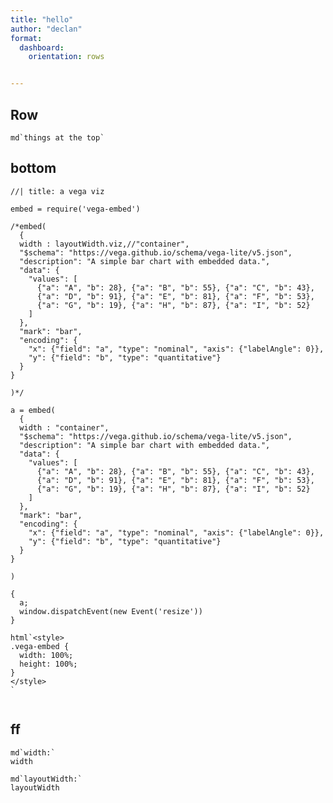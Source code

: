 ```yaml
--- 
title: "hello"
author: "declan"
format:
  dashboard:
    orientation: rows


---
```



## Row {height=30%}

```ojs
md`things at the top`
```


## bottom

::: {#viz .ojs-track-layout}


```ojs
//| title: a vega viz

embed = require('vega-embed')

/*embed(
  {
  width : layoutWidth.viz,//"container",
  "$schema": "https://vega.github.io/schema/vega-lite/v5.json",
  "description": "A simple bar chart with embedded data.",
  "data": {
    "values": [
      {"a": "A", "b": 28}, {"a": "B", "b": 55}, {"a": "C", "b": 43},
      {"a": "D", "b": 91}, {"a": "E", "b": 81}, {"a": "F", "b": 53},
      {"a": "G", "b": 19}, {"a": "H", "b": 87}, {"a": "I", "b": 52}
    ]
  },
  "mark": "bar",
  "encoding": {
    "x": {"field": "a", "type": "nominal", "axis": {"labelAngle": 0}},
    "y": {"field": "b", "type": "quantitative"}
  }
}

)*/

a = embed(
  {
  width : "container",
  "$schema": "https://vega.github.io/schema/vega-lite/v5.json",
  "description": "A simple bar chart with embedded data.",
  "data": {
    "values": [
      {"a": "A", "b": 28}, {"a": "B", "b": 55}, {"a": "C", "b": 43},
      {"a": "D", "b": 91}, {"a": "E", "b": 81}, {"a": "F", "b": 53},
      {"a": "G", "b": 19}, {"a": "H", "b": 87}, {"a": "I", "b": 52}
    ]
  },
  "mark": "bar",
  "encoding": {
    "x": {"field": "a", "type": "nominal", "axis": {"labelAngle": 0}},
    "y": {"field": "b", "type": "quantitative"}
  }
}

)

{
  a;
  window.dispatchEvent(new Event('resize'))
}

html`<style>
.vega-embed {
  width: 100%;
  height: 100%;
}
</style>
`


```

:::

## ff

::: {.flow}

```ojs

md`width:`
width

md`layoutWidth:`
layoutWidth


```

:::
